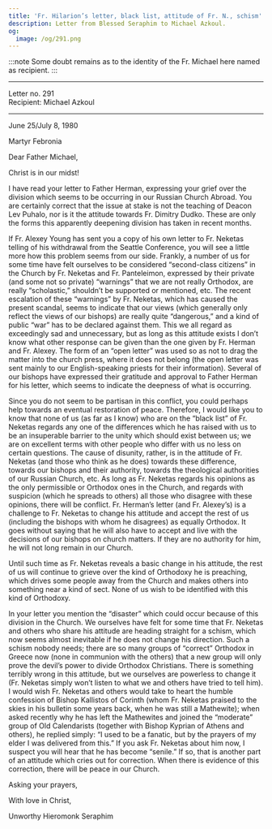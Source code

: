 ```yaml
---
title: 'Fr. Hilarion’s letter, black list, attitude of Fr. N., schism'
description: Letter from Blessed Seraphim to Michael Azkoul.
og:
  image: /og/291.png
---
```


:::note
Some doubt remains as to the identity of the Fr. Michael here named as recipient.
:::

---

<div style={{textAlign:'right', fontFamily:'monospace'}}>Letter no. 291</div>
<div style={{textAlign:'left', fontFamily:'monospace'}}>Recipient: Michael Azkoul</div>

---

June 25/July 8, 1980

Martyr Febronia

Dear Father Michael,

Christ is in our midst!

I have read your letter to Father Herman, expressing your grief over the division which seems to be occurring in our Russian Church Abroad. You are certainly correct that the issue at stake is not the teaching of Deacon Lev Puhalo, nor is it the attitude towards Fr. Dimitry Dudko. These are only the forms this apparently deepening division has taken in recent months.

If Fr. Alexey Young has sent you a copy of his own letter to Fr. Neketas telling of his withdrawal from the Seattle Conference, you will see a little more how this problem seems from our side. Frankly, a number of us for some time have felt ourselves to be considered “second-class citizens” in the Church by Fr. Neketas and Fr. Panteleimon, expressed by their private (and some not so private) “warnings” that we are not really Orthodox, are really “scholastic,” shouldn’t be supported or mentioned, etc. The recent escalation of these “warnings” by Fr. Neketas, which has caused the present scandal, seems to indicate that our views (which generally only reflect the views of our bishops) are really quite “dangerous,” and a kind of public “war” has to be declared against them. This we all regard as exceedingly sad and unnecessary, but as long as this attitude exists I don’t know what other response can be given than the one given by Fr. Herman and Fr. Alexey. The form of an “open letter” was used so as not to drag the matter into the church press, where it does not belong (the open letter was sent mainly to our English-speaking priests for their information). Several of our bishops have expressed their gratitude and approval to Father Herman for his letter, which seems to indicate the deepness of what is occurring.

Since you do not seem to be partisan in this conflict, you could perhaps help towards an eventual restoration of peace. Therefore, I would like you to know that none of us (as far as I know) who are on the “black list” of Fr. Neketas regards any one of the differences which he has raised with us to be an insuperable barrier to the unity which should exist between us; we are on excellent terms with other people who differ with us no less on certain questions. The cause of disunity, rather, is in the attitude of Fr. Neketas (and those who think as he does) towards these difference, towards our bishops and their authority, towards the theological authorities of our Russian Church, etc. As long as Fr. Neketas regards his opinions as the only permissible or Orthodox ones in the Church, and regards with suspicion (which he spreads to others) all those who disagree with these opinions, there will be conflict. Fr. Herman’s letter (and Fr. Alexey’s) is a challenge to Fr. Neketas to change his attitude and accept the rest of us (including the bishops with whom he disagrees) as equally Orthodox. It goes without saying that he will also have to accept and live with the decisions of our bishops on church matters. If they are no authority for him, he will not long remain in our Church.

Until such time as Fr. Neketas reveals a basic change in his attitude, the rest of us will continue to grieve over the kind of Orthodoxy he is preaching, which drives some people away from the Church and makes others into something near a kind of sect. None of us wish to be identified with this kind of Orthodoxy.

In your letter you mention the “disaster” which could occur because of this division in the Church. We ourselves have felt for some time that Fr. Neketas and others who share his attitude are heading straight for a schism, which now seems almost inevitable if he does not change his direction. Such a schism nobody needs; there are so many groups of “correct” Orthodox in Greece now (none in communion with the others) that a new group will only prove the devil’s power to divide Orthodox Christians. There is something terribly wrong in this attitude, but we ourselves are powerless to change it (Fr. Neketas simply won’t listen to what we and others have tried to tell him). I would wish Fr. Neketas and others would take to heart the humble confession of Bishop Kallistos of Corinth (whom Fr. Neketas praised to the skies in his bulletin some years back, when he was still a Mathewite); when asked recently why he has left the Mathewites and joined the “moderate” group of Old Calendarists (together with Bishop Kyprian of Athens and others), he replied simply: “I used to be a fanatic, but by the prayers of my elder I was delivered from this.” If you ask Fr. Neketas about him now, I suspect you will hear that he has become “senile.” If so, that is another part of an attitude which cries out for correction. When there is evidence of this correction, there will be peace in our Church.

Asking your prayers,

With love in Christ,

Unworthy Hieromonk Seraphim